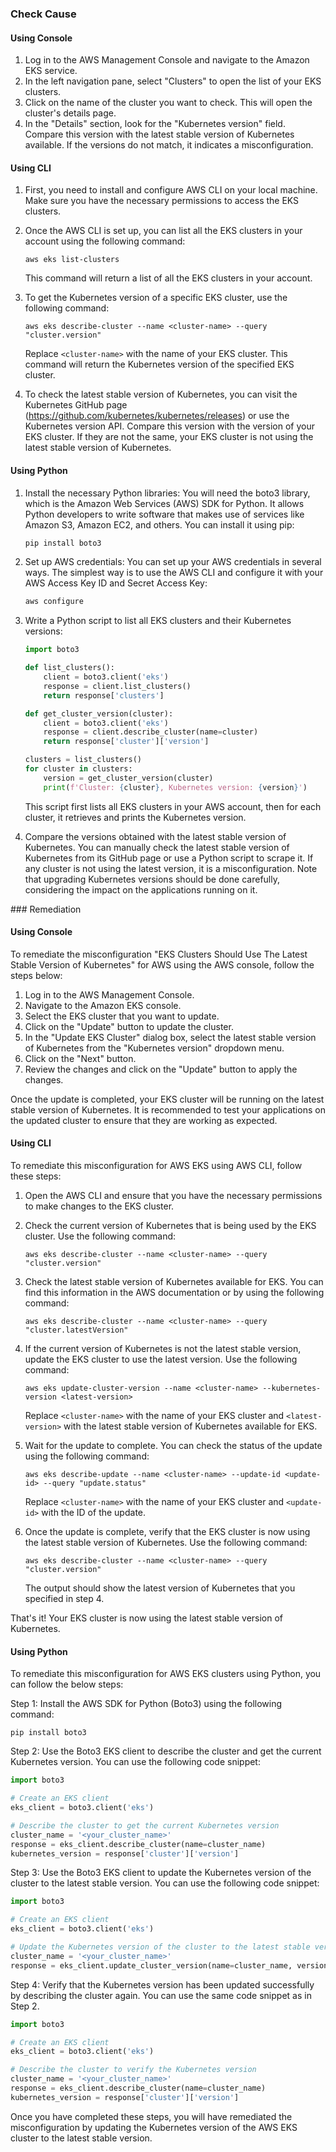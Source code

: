 

<Tabs><Tab title='Cause'>
### Check Cause

#### Using Console

1. Log in to the AWS Management Console and navigate to the Amazon EKS service.
2. In the left navigation pane, select "Clusters" to open the list of your EKS clusters.
3. Click on the name of the cluster you want to check. This will open the cluster's details page.
4. In the "Details" section, look for the "Kubernetes version" field. Compare this version with the latest stable version of Kubernetes available. If the versions do not match, it indicates a misconfiguration.

#### Using CLI

1. First, you need to install and configure AWS CLI on your local machine. Make sure you have the necessary permissions to access the EKS clusters.

2. Once the AWS CLI is set up, you can list all the EKS clusters in your account using the following command:
   ```
   aws eks list-clusters
   ```
   This command will return a list of all the EKS clusters in your account.

3. To get the Kubernetes version of a specific EKS cluster, use the following command:
   ```
   aws eks describe-cluster --name <cluster-name> --query "cluster.version"
   ```
   Replace `<cluster-name>` with the name of your EKS cluster. This command will return the Kubernetes version of the specified EKS cluster.

4. To check the latest stable version of Kubernetes, you can visit the Kubernetes GitHub page (https://github.com/kubernetes/kubernetes/releases) or use the Kubernetes version API. Compare this version with the version of your EKS cluster. If they are not the same, your EKS cluster is not using the latest stable version of Kubernetes.

#### Using Python

1. Install the necessary Python libraries: You will need the boto3 library, which is the Amazon Web Services (AWS) SDK for Python. It allows Python developers to write software that makes use of services like Amazon S3, Amazon EC2, and others. You can install it using pip:

   ```python
   pip install boto3
   ```

2. Set up AWS credentials: You can set up your AWS credentials in several ways. The simplest way is to use the AWS CLI and configure it with your AWS Access Key ID and Secret Access Key:

   ```bash
   aws configure
   ```

3. Write a Python script to list all EKS clusters and their Kubernetes versions:

   ```python
   import boto3

   def list_clusters():
       client = boto3.client('eks')
       response = client.list_clusters()
       return response['clusters']

   def get_cluster_version(cluster):
       client = boto3.client('eks')
       response = client.describe_cluster(name=cluster)
       return response['cluster']['version']

   clusters = list_clusters()
   for cluster in clusters:
       version = get_cluster_version(cluster)
       print(f'Cluster: {cluster}, Kubernetes version: {version}')
   ```

   This script first lists all EKS clusters in your AWS account, then for each cluster, it retrieves and prints the Kubernetes version.

4. Compare the versions obtained with the latest stable version of Kubernetes. You can manually check the latest stable version of Kubernetes from its GitHub page or use a Python script to scrape it. If any cluster is not using the latest version, it is a misconfiguration. Note that upgrading Kubernetes versions should be done carefully, considering the impact on the applications running on it.

</Tab>

<Tab title='Remediation'>
### Remediation

#### Using Console

To remediate the misconfiguration "EKS Clusters Should Use The Latest Stable Version of Kubernetes" for AWS using the AWS console, follow the steps below:

1. Log in to the AWS Management Console.
2. Navigate to the Amazon EKS console.
3. Select the EKS cluster that you want to update.
4. Click on the "Update" button to update the cluster.
5. In the "Update EKS Cluster" dialog box, select the latest stable version of Kubernetes from the "Kubernetes version" dropdown menu.
6. Click on the "Next" button.
7. Review the changes and click on the "Update" button to apply the changes.

Once the update is completed, your EKS cluster will be running on the latest stable version of Kubernetes. It is recommended to test your applications on the updated cluster to ensure that they are working as expected.

#### Using CLI

To remediate this misconfiguration for AWS EKS using AWS CLI, follow these steps:

1. Open the AWS CLI and ensure that you have the necessary permissions to make changes to the EKS cluster.

2. Check the current version of Kubernetes that is being used by the EKS cluster. Use the following command:

   ```
   aws eks describe-cluster --name <cluster-name> --query "cluster.version"
   ```

3. Check the latest stable version of Kubernetes available for EKS. You can find this information in the AWS documentation or by using the following command:

   ```
   aws eks describe-cluster --name <cluster-name> --query "cluster.latestVersion"
   ```

4. If the current version of Kubernetes is not the latest stable version, update the EKS cluster to use the latest version. Use the following command:

   ```
   aws eks update-cluster-version --name <cluster-name> --kubernetes-version <latest-version>
   ```

   Replace `<cluster-name>` with the name of your EKS cluster and `<latest-version>` with the latest stable version of Kubernetes available for EKS.

5. Wait for the update to complete. You can check the status of the update using the following command:

   ```
   aws eks describe-update --name <cluster-name> --update-id <update-id> --query "update.status"
   ```

   Replace `<cluster-name>` with the name of your EKS cluster and `<update-id>` with the ID of the update.

6. Once the update is complete, verify that the EKS cluster is now using the latest stable version of Kubernetes. Use the following command:

   ```
   aws eks describe-cluster --name <cluster-name> --query "cluster.version"
   ```

   The output should show the latest version of Kubernetes that you specified in step 4. 

That's it! Your EKS cluster is now using the latest stable version of Kubernetes.

#### Using Python

To remediate this misconfiguration for AWS EKS clusters using Python, you can follow the below steps:

Step 1: Install the AWS SDK for Python (Boto3) using the following command:

```
pip install boto3
```

Step 2: Use the Boto3 EKS client to describe the cluster and get the current Kubernetes version. You can use the following code snippet:

```python
import boto3

# Create an EKS client
eks_client = boto3.client('eks')

# Describe the cluster to get the current Kubernetes version
cluster_name = '<your_cluster_name>'
response = eks_client.describe_cluster(name=cluster_name)
kubernetes_version = response['cluster']['version']
```

Step 3: Use the Boto3 EKS client to update the Kubernetes version of the cluster to the latest stable version. You can use the following code snippet:

```python
import boto3

# Create an EKS client
eks_client = boto3.client('eks')

# Update the Kubernetes version of the cluster to the latest stable version
cluster_name = '<your_cluster_name>'
response = eks_client.update_cluster_version(name=cluster_name, version='latest')
```

Step 4: Verify that the Kubernetes version has been updated successfully by describing the cluster again. You can use the same code snippet as in Step 2.

```python
import boto3

# Create an EKS client
eks_client = boto3.client('eks')

# Describe the cluster to verify the Kubernetes version
cluster_name = '<your_cluster_name>'
response = eks_client.describe_cluster(name=cluster_name)
kubernetes_version = response['cluster']['version']
```

Once you have completed these steps, you will have remediated the misconfiguration by updating the Kubernetes version of the AWS EKS cluster to the latest stable version.


</Tab>
</Tabs>